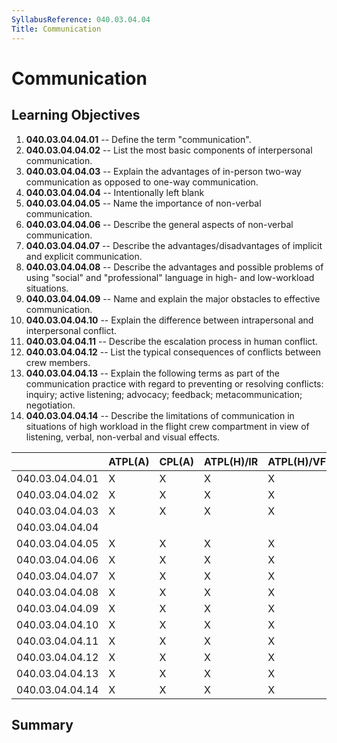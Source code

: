 ```yaml
---
SyllabusReference: 040.03.04.04
Title: Communication
---
```


# Communication

## Learning Objectives

1.  **040.03.04.04.01** -- Define the term "communication".
2.  **040.03.04.04.02** -- List the most basic components of interpersonal
    communication.
3.  **040.03.04.04.03** -- Explain the advantages of in-person two-way
    communication as opposed to one-way communication.
4.  **040.03.04.04.04** -- Intentionally left blank
5.  **040.03.04.04.05** -- Name the importance of non-verbal communication.
6.  **040.03.04.04.06** -- Describe the general aspects of non-verbal
    communication.
7.  **040.03.04.04.07** -- Describe the advantages/disadvantages of implicit and
    explicit communication.
8.  **040.03.04.04.08** -- Describe the advantages and possible problems of
    using "social" and "professional" language in high- and low-workload
    situations.
9.  **040.03.04.04.09** -- Name and explain the major obstacles to effective
    communication.
10. **040.03.04.04.10** -- Explain the difference between intrapersonal and
    interpersonal conflict.
11. **040.03.04.04.11** -- Describe the escalation process in human conflict.
12. **040.03.04.04.12** -- List the typical consequences of conflicts between
    crew members.
13. **040.03.04.04.13** -- Explain the following terms as part of the
    communication practice with regard to preventing or resolving conflicts:
    inquiry; active listening; advocacy; feedback; metacommunication;
    negotiation.
14. **040.03.04.04.14** -- Describe the limitations of communication in
    situations of high workload in the flight crew compartment in view of
    listening, verbal, non-verbal and visual effects.

|                 | ATPL(A) | CPL(A) | ATPL(H)/IR | ATPL(H)/VFR | CPL(H) | IR  | CBIR(A) |
| --------------- | ------- | ------ | ---------- | ----------- | ------ | --- | ------- |
| 040.03.04.04.01 | X       | X      | X          | X           | X      | X   |         |
| 040.03.04.04.02 | X       | X      | X          | X           | X      | X   |         |
| 040.03.04.04.03 | X       | X      | X          | X           | X      | X   |         |
| 040.03.04.04.04 |         |        |            |             |        |     |         |
| 040.03.04.04.05 | X       | X      | X          | X           | X      | X   |         |
| 040.03.04.04.06 | X       | X      | X          | X           | X      | X   |         |
| 040.03.04.04.07 | X       | X      | X          | X           | X      | X   |         |
| 040.03.04.04.08 | X       | X      | X          | X           | X      | X   |         |
| 040.03.04.04.09 | X       | X      | X          | X           | X      | X   |         |
| 040.03.04.04.10 | X       | X      | X          | X           | X      | X   |         |
| 040.03.04.04.11 | X       | X      | X          | X           | X      | X   |         |
| 040.03.04.04.12 | X       | X      | X          | X           | X      | X   |         |
| 040.03.04.04.13 | X       | X      | X          | X           | X      | X   |         |
| 040.03.04.04.14 | X       | X      | X          | X           | X      | X   |         |

## Summary
